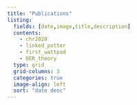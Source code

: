 ```yaml
---
title: "Publications"
listing:
  fields: [date,image,title,description]
  contents: 
    - chr2020
    - linked_potter
    - first_wattpad
    - OER_theory
  type: grid
  grid-columns: 3
  categories: true
  image-align: left
  sort: "date desc"
---
```


